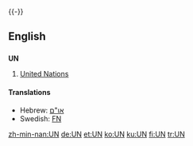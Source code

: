 {{see|un|un-|-un-|ün|ún}}
{{wikipedia | un (disambiguation)}}
{{-}}
==English==
==={{initialism}}===
'''UN'''
# [[United Nations]]

====Translations====
*Hebrew: [[:he:או"ם|או"ם]]
*Swedish: [[FN]]

[[zh-min-nan:UN]]
[[de:UN]]
[[et:UN]]
[[ko:UN]]
[[ku:UN]]
[[fi:UN]]
[[tr:UN]]